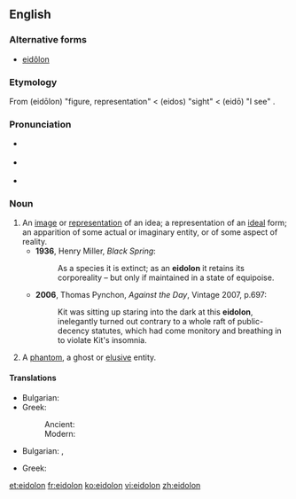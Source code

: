 {{was wotd|2007|February|22}}
{{also|eidôlon}}
==English==

===Alternative forms===
* [[eidôlon]]

===Etymology===
From {{etyl|grc}} {{term|lang=grc|εἴδωλον}} (eidōlon) "figure, representation" < {{term|lang=grc|εἶδος}} (eidos) "sight" < {{term|lang=grc|εἴδω}} (eidō) "I see" .

===Pronunciation===
* {{a|RP}} {{IPA|/aɪˈdəʊlən/}}
* {{a|US}} {{IPA|/aɪˈdoʊlɑn/}}
* {{audio|en-us-eidolon.ogg|Audio (US)}}

===Noun===
{{en-noun|eidola|pl2=eidolons}}

# An [[image]] or [[representation]] of an idea; a representation of an [[ideal]] form; an apparition of some actual or imaginary entity, or of some aspect of reality.
#* '''1936''', Henry Miller, ''Black Spring'':
#*: As a species it is extinct; as an '''eidolon''' it retains its corporeality – but only if maintained in a state of equipoise.
#* '''2006''', Thomas Pynchon, ''Against the Day'', Vintage 2007, p.697:
#*: Kit was sitting up staring into the dark at this '''eidolon''', inelegantly turned out contrary to a whole raft of public-decency statutes, which had come monitory and breathing in to violate Kit's insomnia.
# A [[phantom]], a ghost or [[elusive]] entity.

====Translations====
{{trans-top|a representation of an ideal form}}
* Bulgarian: {{t|bg|идеализиран образ|m}}
* Greek:
*: Ancient: {{tø|grc|εἴδωλον|n|tr=eidōlon}}
*: Modern: {{t+|el|είδωλο|n|tr=eidolo}}
{{trans-mid}}
{{trans-bottom}}

{{trans-top|a ghost or elusive entity}}
* Bulgarian: {{t|bg|призрак|m}}, {{t|bg|привидение|n}}
{{trans-mid}}
* Greek: {{t+|el|είδωλο|n|tr=eidolo}}
{{trans-bottom}}

[[et:eidolon]]
[[fr:eidolon]]
[[ko:eidolon]]
[[vi:eidolon]]
[[zh:eidolon]]